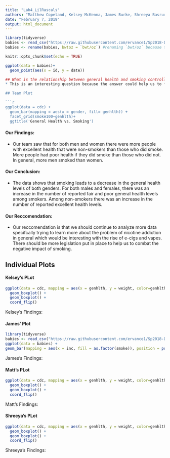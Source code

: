 ```yaml
---
title: "Lab4_LilRascals"
authors: "Matthew Copeland, Kelsey McKenna, James Burke, Shreeya Basrur"
date: "February 7, 2019"
output: html_document
---
```


```r
library(tidyverse)
babies <- read_csv("https://raw.githubusercontent.com/ervance1/Sp2018-Data-Science-repo/master/babies2a.dat")
babies <- rename(babies, bwtoz = `bwt/oz`) #renaming `bwt/oz` because the "/" sign requires special care
```

```r
knitr::opts_chunk$set(echo = TRUE)
```


```r
ggplot(data = babies)+
  geom_point(aes(x = id, y = date))

## What is the relationship between general health and smoking controlling for gender? 
* This is an interesting question because the answer could help us to find a better understand of how smoking impacts one's general health and well being, specifically looking at males and females. This is important because knowing this may help to discourage people from continuing to smoke or starting smoking, and encourage those who want to improve their general well being to stop smoking. 

## Team Plot 

```r
ggplot(data = cdc) +
  geom_bar(mapping = aes(x = gender, fill= genhlth)) +
  facet_grid(smoke100~genhlth)+
  ggtitle('General Health vs. Smoking')
```

#### Our Findings:

* Our team saw that for both men and women there were more people with excellent health that were non-smokers than those who did smoke. More people had poor health if they did smoke than those who did not. In general, more men smoked than women.

#### Our Conclusion:

* The data shows that smoking leads to a decrease in the general health levels of both genders. For both males and females, there was an increase in the number of reported fair and poor general health levels among smokers. Among non-smokers there was an increase in the number of reported excellent health levels. 

#### Our Reccomendation: 

* Our reccomendation is that we should continue to analyze more data specifcally trying to learn more about the problem of nicotine addiction in general which would be interesting with the rise of e-cigs and vapes. There should be more legislation put in place to help us to combat the negative impact of smoking.

## Individual Plots 

#### Kelsey's PLot

```r
ggplot(data = cdc, mapping = aes(x = genhlth, y = weight, color=genhlth)) + 
  geom_boxplot() +
  geom_boxplot() +
  coord_flip()
```

Kelsey's Findings:   



#### James' Plot 
```r
library(tidyverse)
babies <- read_csv("https://raw.githubusercontent.com/ervance1/Sp2018-Data-Science-repo/master/babies2a.dat")
ggplot(data = babies) +
geom_bar(mapping = aes(x = inc, fill = as.factor(smoke)), position = position_dodge()) 

```

James's Findings:



#### Matt's PLot

```r
ggplot(data = cdc, mapping = aes(x = genhlth, y = weight, color=genhlth)) + 
  geom_boxplot() +
  geom_boxplot() +
  coord_flip()
```

Matt's Findings: 

#### Shreeya's PLot

```r
ggplot(data = cdc, mapping = aes(x = genhlth, y = weight, color=genhlth)) + 
  geom_boxplot() +
  geom_boxplot() +
  coord_flip()
```

Shreeya's Findings: 